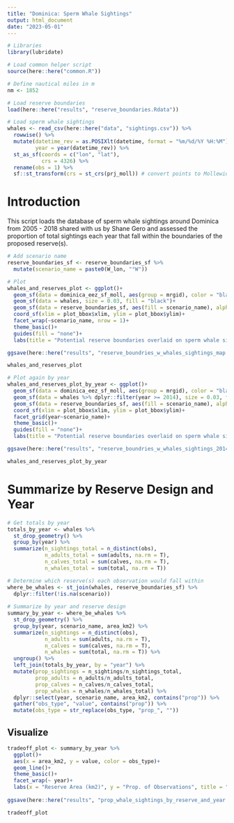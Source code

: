 ```yaml
---
title: "Dominica: Sperm Whale Sightings"
output: html_document
date: "2023-05-01"
---
```


```r
# Libraries
library(lubridate)

# Load common helper script
source(here::here("common.R"))

# Define nautical miles in m
nm <- 1852

# Load reserve boundaries
load(here::here("results", "reserve_boundaries.Rdata"))

# Load sperm whale sightings
whales <- read_csv(here::here("data", "sightings.csv")) %>%
  rowwise() %>%
  mutate(datetime_rev = as.POSIXlt(datetime, format = "%m/%d/%Y %H:%M"),
         year = year(datetime_rev)) %>%
  st_as_sf(coords = c("lon", "lat"),
           crs = 4326) %>%
  rename(obs = 1) %>%
  sf::st_transform(crs = st_crs(prj_moll)) # convert points to Mollewide
```

# Introduction

This script loads the database of sperm whale sightings around Dominica from 2005 - 2018 shared with us by Shane Gero and assessed the proportion of total sightings each year that fall within the boundaries of the proposed reserve(s). 

```r
# Add scenario name
reserve_boundaries_sf <- reserve_boundaries_sf %>%
  mutate(scenario_name = paste0(W_lon, "°W"))

# Plot 
whales_and_reserves_plot <- ggplot()+
  geom_sf(data = dominica_eez_sf_moll, aes(group = mrgid), color = "black", fill = "grey", size = 0.2)+
  geom_sf(data = whales, size = 0.03, fill = "black")+
  geom_sf(data = reserve_boundaries_sf, aes(fill = scenario_name), alpha = 0.5)+
  coord_sf(xlim = plot_bbox$xlim, ylim = plot_bbox$ylim)+
  facet_wrap(~scenario_name, nrow = 1)+
  theme_basic()+
  guides(fill = "none")+
  labs(title = "Potential reserve boundaries overlaid on sperm whale sightings (2005 - 2018)")

ggsave(here::here("results", "reserve_boundries_w_whales_sightings_map.png"), whales_and_reserves_plot)

whales_and_reserves_plot
```

```r
# Plot again by year
whales_and_reserves_plot_by_year <- ggplot()+
  geom_sf(data = dominica_eez_sf_moll, aes(group = mrgid), color = "black", fill = "grey", size = 0.2)+
  geom_sf(data = whales %>% dplyr::filter(year >= 2014), size = 0.03, fill = "black")+
  geom_sf(data = reserve_boundaries_sf, aes(fill = scenario_name), alpha = 0.5)+
  coord_sf(xlim = plot_bbox$xlim, ylim = plot_bbox$ylim)+
  facet_grid(year~scenario_name)+
  theme_basic()+
  guides(fill = "none")+
  labs(title = "Potential reserve boundaries overlaid on sperm whale sightings (2014 - 2018)")

ggsave(here::here("results", "reserve_boundries_w_whales_sightings_2014_2018_map.png"), whales_and_reserves_plot_by_year)

whales_and_reserves_plot_by_year
```

# Summarize by Reserve Design and Year

```r
# Get totals by year
totals_by_year <- whales %>%
  st_drop_geometry() %>%
  group_by(year) %>%
  summarize(n_sightings_total = n_distinct(obs),
            n_adults_total = sum(adults, na.rm = T),
            n_calves_total = sum(calves, na.rm = T),
            n_whales_total = sum(total, na.rm = T))

# Determine which reserve(s) each observation would fall within
where_be_whales <- st_join(whales, reserve_boundaries_sf) %>%
  dplyr::filter(!is.na(scenario))
  
# Summarize by year and reserve design
summary_by_year <- where_be_whales %>%
  st_drop_geometry() %>%
  group_by(year, scenario_name, area_km2) %>%
  summarize(n_sightings = n_distinct(obs),
            n_adults = sum(adults, na.rm = T),
            n_calves = sum(calves, na.rm = T),
            n_whales = sum(total, na.rm = T)) %>%
  ungroup() %>%
  left_join(totals_by_year, by = "year") %>%
  mutate(prop_sightings = n_sightings/n_sightings_total,
         prop_adults = n_adults/n_adults_total,
         prop_calves = n_calves/n_calves_total,
         prop_whales = n_whales/n_whales_total) %>%
  dplyr::select(year, scenario_name, area_km2, contains("prop")) %>%
  gather("obs_type", "value", contains("prop")) %>%
  mutate(obs_type = str_replace(obs_type, "prop_", ""))
```

## Visualize

```r
tradeoff_plot <- summary_by_year %>%
  ggplot()+
  aes(x = area_km2, y = value, color = obs_type)+
  geom_line()+
  theme_basic()+
  facet_wrap(~ year)+
  labs(x = "Reserve Area (km2)", y = "Prop. of Observations", title = "Proportion of sperm whale sightings within potential reserves by area (2005 - 2018)")
  
ggsave(here::here("results", "prop_whale_sightings_by_reserve_and_year.png"), tradeoff_plot)

tradeoff_plot
```


